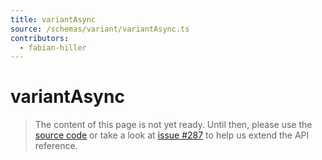 ```yaml
---
title: variantAsync
source: /schemas/variant/variantAsync.ts
contributors:
  - fabian-hiller
---
```


# variantAsync

> The content of this page is not yet ready. Until then, please use the [source code](https://github.com/fabian-hiller/valibot/blob/main/library/src/schemas/variant/variantAsync.ts) or take a look at [issue #287](https://github.com/fabian-hiller/valibot/issues/287) to help us extend the API reference.
